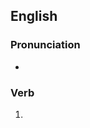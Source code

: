 ==English==

===Pronunciation===
* {{IPA|en|[ɜɽ̃ɻˌˈstæn(d̚)]}}

===Verb===
{{en-verb|unnerstands|unnerstanding|unnerstood}}

# {{pronunciation spelling of|en|understand}}